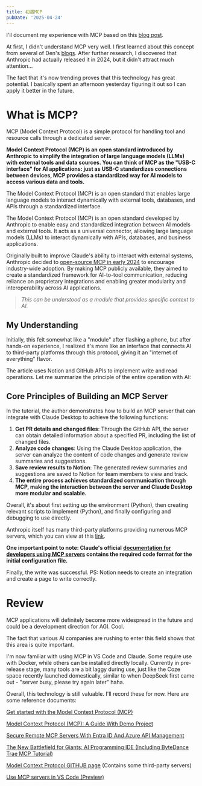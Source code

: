 ```yaml
---
title: 初遇MCP
pubDate: '2025-04-24'
---
```


I'll document my experience with MCP based on this [blog post](https://www.datacamp.com/tutorial/mcp-model-context-protocol?utm_source=chatgpt.com).

At first, I didn't understand MCP very well. I first learned about this concept from several of Den's [blogs](https://den.dev/blog/local-mcp-server-authorization/). After further research, I discovered that Anthropic had actually released it in 2024, but it didn't attract much attention...

The fact that it's now trending proves that this technology has great potential. I basically spent an afternoon yesterday figuring it out so I can apply it better in the future.

# What is MCP?

MCP (Model Context Protocol) is a simple protocol for handling tool and resource calls through a dedicated server.

**Model Context Protocol (MCP) is an open standard introduced by Anthropic to simplify the integration of large language models (LLMs) with external tools and data sources. You can think of MCP as the "USB-C interface" for AI applications: just as USB-C standardizes connections between devices, MCP provides a standardized way for AI models to access various data and tools.**

The Model Context Protocol (MCP) is an open standard that enables large language models to interact dynamically with external tools, databases, and APIs through a standardized interface.

The Model Context Protocol (MCP) is an open standard developed by Anthropic to enable easy and standardized integration between AI models and external tools. It acts as a universal connector, allowing large language models (LLMs) to interact dynamically with APIs, databases, and business applications.

Originally built to improve Claude's ability to interact with external systems, Anthropic decided to [open-source MCP in early 2024](https://www.anthropic.com/news/model-context-protocol) to encourage industry-wide adoption. By making MCP publicly available, they aimed to create a standardized framework for AI-to-tool communication, reducing reliance on proprietary integrations and enabling greater modularity and interoperability across AI applications.

> _This can be understood as a module that provides specific context to AI._

## My Understanding

Initially, this felt somewhat like a "module" after flashing a phone, but after hands-on experience, I realized it's more like an interface that connects AI to third-party platforms through this protocol, giving it an "internet of everything" flavor.

The article uses Notion and GitHub APIs to implement write and read operations. Let me summarize the principle of the entire operation with AI:

## Core Principles of Building an MCP Server

In the tutorial, the author demonstrates how to build an MCP server that can integrate with Claude Desktop to achieve the following functions:

1. **Get PR details and changed files**: Through the GitHub API, the server can obtain detailed information about a specified PR, including the list of changed files.
2. **Analyze code changes**: Using the Claude Desktop application, the server can analyze the content of code changes and generate review summaries and suggestions.
3. **Save review results to Notion**: The generated review summaries and suggestions are saved to Notion for team members to view and track.
4. **The entire process achieves standardized communication through MCP, making the interaction between the server and Claude Desktop more modular and scalable.**

Overall, it's about first setting up the environment (Python), then creating relevant scripts to implement (Python), and finally configuring and debugging to use directly.

Anthropic itself has many third-party platforms providing numerous MCP servers, which you can view at this [link](https://github.com/modelcontextprotocol/servers).

**One important point to note: Claude's official** **[documentation for developers using MCP servers](https://modelcontextprotocol.io/quickstart/server#windows) contains the required code format for the initial configuration file.**

Finally, the write was successful. PS: Notion needs to create an integration and create a page to write correctly.

# Review

MCP applications will definitely become more widespread in the future and could be a development direction for AGI. Cool.

The fact that various AI companies are rushing to enter this field shows that this area is quite important.

I'm now familiar with using MCP in VS Code and Claude. Some require use with Docker, while others can be installed directly locally. Currently in pre-release stage, many tools are a bit laggy during use, just like the Coze space recently launched domestically, similar to when DeepSeek first came out - "server busy, please try again later" haha.

Overall, this technology is still valuable. I'll record these for now. Here are some reference documents:

[Get started with the Model Context Protocol (MCP)]()

[Model Context Protocol (MCP): A Guide With Demo Project](https://www.datacamp.com/tutorial/mcp-model-context-protocol?utm_source=chatgpt.com)

[Secure Remote MCP Servers With Entra ID And Azure API Management](https://den.dev/blog/remote-mcp-server/)

[The New Battlefield for Giants: AI Programming IDE (Including ByteDance Trae MCP Tutorial)](https://www.ruanyifeng.com/blog/2025/04/trae-mcp.html)

[Model Context Protocol GITHUB page](https://github.com/modelcontextprotocol/servers) (Contains some third-party servers)

[Use MCP servers in VS Code (Preview)](https://code.visualstudio.com/docs/copilot/chat/mcp-servers)
